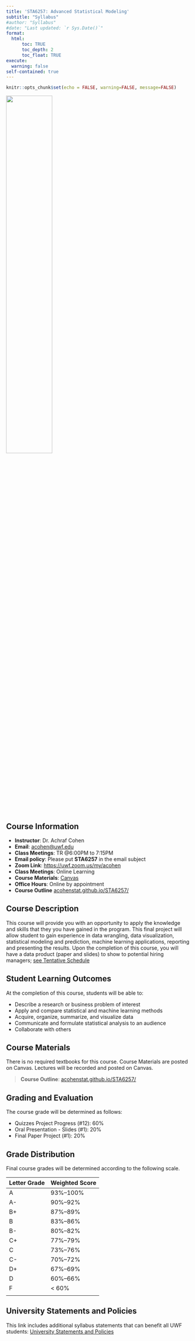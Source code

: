 ```yaml
---
title: 'STA6257: Advanced Statistical Modeling'
subtitle: "Syllabus"
#author: "Syllabus"
#date: "Last updated: `r Sys.Date()`"
format: 
  html:
      toc: TRUE
      toc_depth: 2
      toc_float: TRUE
execute: 
  warning: false
self-contained: true
---
```


```r
knitr::opts_chunk$set(echo = FALSE, warning=FALSE, message=FALSE)
```

![](Math.jpg){width="50%"}

## Course Information

-   **Instructor**: Dr. Achraf Cohen
-   **Email**: [acohen\@uwf.edu](mailto:acohen@uwf.edu){.email}
-   **Class Meetings**: TR @6:00PM to 7:15PM
-   **Email policy**: Please put **STA6257** in the email subject
-   **Zoom Link**: [https://uwf.zoom.us/my/acohen](https://uwf.zoom.us/my/acohen){target="_blank"}
-   **Class Meetings**: Online Learning
-   **Course Materials**: [Canvas](https://uwf.instructure.com/){target="_blank"}
-   **Office Hours**: Online by appointment
-   **Course Outline** [acohenstat.github.io/STA6257/](https://acohenstat.github.io/STA6257/){target="_blank"}

<!-- You may schedule an appointment for office hours through Navigate following [these instructions](https://confluence.uwf.edu/display/public/Schedule+an+Appointment+with+your+Academic+Advisor%2C+an+Academic+Support+office%2C+or+Faculty+Office+Hours): -->

<!-- Choose: -->

<!--   - Faculty Virtual Office Hours -->

<!-- This is linked to my Google Calendar, so you will be able to make an appointment if I am not already busy. It will also consider your class schedule and not offer times that conflict with your class times. If you are unable to find a time that works with your schedule, please email me with your availability and we will find a time that works for both of us.  -->

<!-- All office hours will be held in my personal [Zoom room](https://uwf.zoom.us/my/acohen).  -->

## Course Description

This course will provide you with an opportunity to apply the knowledge and skills that they you have gained in the program. This final project will allow student to gain experience in data wrangling, data visualization, statistical modeling and prediction, machine learning applications, reporting and presenting the results. Upon the completion of this course, you will have a data product (paper and slides) to show to potential hiring managers; [see Tentative Schedule](https://acohenstat.github.io/STA6257/){target="_blank"}

```{=html}
<!--## Topics

- Data management and visualization using R
- Investigative statistical modeling
- Diagnostics of linear models
- Generalized linear models
- Gamma regression
- Binomial, Ordinal, and Multinomial regressions
- Poisson regression
- Negative binomial regression -->
```
## Student Learning Outcomes

At the completion of this course, students will be able to:

-   Describe a research or business problem of interest
-   Apply and compare statistical and machine learning methods
-   Acquire, organize, summarize, and visualize data
-   Communicate and formulate statistical analysis to an audience
-   Collaborate with others

## Course Materials

There is no required textbooks for this course. Course Materials are posted on Canvas. Lectures will be recorded and posted on Canvas.

> **Course Outline**: [acohenstat.github.io/STA6257/](https://acohenstat.github.io/STA6257/){target="_blank"}

<!-- if you choose to have your video on, you may show up on the recording. If you choose to use the microphone to ask questions, your voice will be captured on the recording. If you do not feel comfortable with either of these items, please do not turn on your video and do not use the microphone to ask questions. I will monitor the chat throughout lecture and will read questions aloud before answering them. **Lecture notes and videos will be posted to Canvas within two business days.**  -->

<!-- Each week would look something like this: -->

<!-- ```{r, echo=FALSE, eval=TRUE, message=FALSE, warning=FALSE, fig.height=2} -->

<!-- library(DiagrammeR) -->

<!-- grViz("digraph { -->

<!-- graph[layout = dot, rankdir = LR] -->

<!-- node [shape = rectangle, style = filled, fillcolor = LightBlue] -->

<!-- node[fontname = 'helvetica', width = 1.5, height = 0.5] -->

<!-- tues [label = 'Watch Recordings', fillcolor = '#B3CDE3'] -->

<!-- thurs [label ='Practice and Discuss \n Group work', fillcolor = '#CCEBC5'] -->

<!-- quiz [label = 'Individual Project \n Due Sunday \n  11:59 pm CST', fillcolor = '#ff3b30'] -->

<!-- tues -> thurs -> quiz -->

<!-- }") -->

<!-- ``` -->

## Grading and Evaluation

The course grade will be determined as follows:

-   Quizzes Project Progress (#12): 60%
-   Oral Presentation - Slides (#1): 20%
-   Final Paper Project  (#1): 20%

<!-- 1. Homework/Quizzes (40%): There will be a timed quiz taken through Canvas every weekend that is similar to the assigned homework. You must upload a readable scan -- a single PDF file -- of your written work to the appropriate dropbox on Canvas within 5 minutes of completing the quiz. To allow for flexibility with life/work scheduling, **the quizzes will open on Friday and are due on Sunday night at 11:59 pm, Central.** The two lowest quiz grades will be excluded from the quiz average. -->

<!-- 2. Projects (30%): All projects will be completed using R and a report will be constructed using R Markdown. Projects will be submitted as HTML files in the appropriate dropbox on Canvas. **The due date for projects will be approximately one week after completion of the material corresponding to the project.**  -->

<!-- 3. Final Exam (30%): The final exam will be divided into two parts: a take-home computation-based exam (10%) and an in-class concepts-based exam (20%). While there may be some calculations needed, you will not be processing raw data on the in-class portion of the final exam. **The in-class portion of the final exam will be on Thursday, December 9, 2021.** The date of this exam will not change, so please make arrangements to be free for an uninterrupted block of time on the specified date. -->

<!-- It is expected that all work submitted is the student's own work. Evidence of academic dishonesty, including using "homework help" websites such as Chegg or CourseHero, or collaboration with other students, will be submitted to the Dean of Students. A grade of 0 will automatically be assigned for the assignment and **there will be no opportunities to change that grade.** -->

<!-- ## Late Policy -->

<!-- It is always my goal to provide you with timely feedback, hence, the necessity of deadlines for the projects. However, I recognize that life happens -- pandemic or not -- and allow for an extension. Please send me an email prior to the deadline to let me know that you need an extension. Deadlines will not be pushed more than one week unless necessary. You do not have to justify your need for an extension, but you are welcome to do so. -->

## Grade Distribution

Final course grades will be determined according to the following scale.

| Letter Grade | Weighted Score |
|--------------|----------------|
| A            | 93%--100%      |
| A-           | 90%--92%       |
| B+           | 87%--89%       |
| B            | 83%--86%       |
| B-           | 80%--82%       |
| C+           | 77%--79%       |
| C            | 73%--76%       |
| C-           | 70%--72%       |
| D+           | 67%--69%       |
| D            | 60%--66%       |
| F            | \< 60%         |
|              |                |

<!-- ## Important University Dates -->

<!-- Date|Event -->

<!-- ---|--- -->

<!-- August 23 (Monday)|Fall semester begins. -->

<!-- August 29 (Sunday)|Drop/Add period ends. -->

<!-- November 11 (Thursday)|Veteran's Day - campus closed. -->

<!-- November 15 (Monday)|Withdrawal deadline (automatic grade of "W"). -->

<!-- November 25 (Thursday)|Thanksgiving holiday - campus closed. -->

<!-- December 11 (Friday)|Late withdrawal deadline ("W" or "WF", see requirements below). -->

## University Statements and Policies

This link includes additional syllabus statements that can benefit all UWF students: [University Statements and Policies](https://confluence.uwf.edu/display/public/Additional+Syllabus+Statements){target="_blank"}
